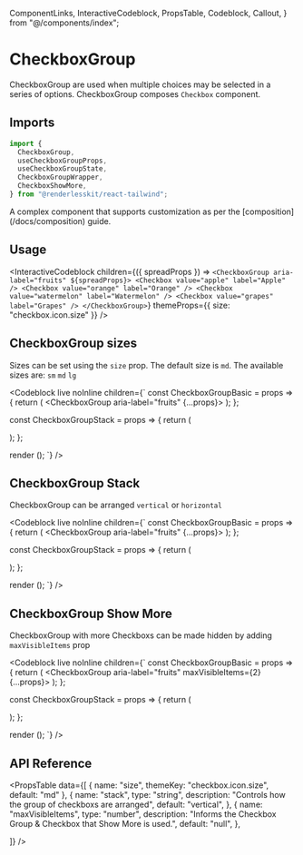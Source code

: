   ComponentLinks,
  InteractiveCodeblock,
  PropsTable,
  Codeblock,
  Callout,
} from "@/components/index";

# CheckboxGroup

CheckboxGroup are used when multiple choices may be selected in a series of
options. CheckboxGroup composes `Checkbox` component.

<ComponentLinks
  github="checkbox-group"
  theme="checkbox"
  story="forms-checkboxgroup"
/>

## Imports

```js
import {
  CheckboxGroup,
  useCheckboxGroupProps,
  useCheckboxGroupState,
  CheckboxGroupWrapper,
  CheckboxShowMore,
} from "@renderlesskit/react-tailwind";
```

<Callout>
  A complex component that supports customization as per the
  [composition](/docs/composition) guide.
</Callout>

## Usage

<InteractiveCodeblock
  children={({ spreadProps }) => `
<CheckboxGroup aria-label="fruits" ${spreadProps}>
  <Checkbox value="apple" label="Apple" />
  <Checkbox value="orange" label="Orange" />
  <Checkbox value="watermelon" label="Watermelon" />
  <Checkbox value="grapes" label="Grapes" />
</CheckboxGroup>
`}
  themeProps={{ size: "checkbox.icon.size" }}
/>

## CheckboxGroup sizes

Sizes can be set using the `size` prop. The default size is `md`. The available
sizes are: `sm` `md` `lg`

<Codeblock
  live
  noInline
  children={`
const CheckboxGroupBasic = props => {
  return (
    <CheckboxGroup aria-label="fruits" {...props}>
      <Checkbox value="apple" label="Apple" />
      <Checkbox value="orange" label="Orange" />
      <Checkbox value="watermelon" label="Watermelon" />
      <Checkbox value="grapes" label="Grapes" />
    </CheckboxGroup>
  );
};

const CheckboxGroupStack = props => { return (

<div className="flex space-x-2">
  <CheckboxGroupBasic size="sm" />
  <CheckboxGroupBasic size="md" />
  <CheckboxGroupBasic size="lg" />
</div>
); };

render (<CheckboxGroupStack/>); `} />

## CheckboxGroup Stack

CheckboxGroup can be arranged `vertical` or `horizontal`

<Codeblock
  live
  noInline
  children={`
const CheckboxGroupBasic = props => {
  return (
    <CheckboxGroup aria-label="fruits" {...props}>
      <Checkbox value="apple" label="Apple" />
      <Checkbox value="orange" label="Orange" />
      <Checkbox value="watermelon" label="Watermelon" />
      <Checkbox value="grapes" label="Grapes" />
    </CheckboxGroup>
  );
};

const CheckboxGroupStack = props => { return (

<div className="flex flex-col space-y-2">
  <CheckboxGroupBasic size="md" stack="vertical" />
  <CheckboxGroupBasic size="md" stack="horizontal" />
</div>
); };

render (<CheckboxGroupStack/>); `} />

## CheckboxGroup Show More

CheckboxGroup with more Checkboxs can be made hidden by adding `maxVisibleItems`
prop

<Codeblock
  live
  noInline
  children={`
const CheckboxGroupBasic = props => {
  return (
    <CheckboxGroup aria-label="fruits" maxVisibleItems={2} {...props}>
      <Checkbox value="apple" label="Apple" />
      <Checkbox value="orange" label="Orange" />
      <Checkbox value="watermelon" label="Watermelon" />
      <Checkbox value="grapes" label="Grapes" />
    </CheckboxGroup>
  );
};

const CheckboxGroupStack = props => { return (

<div className="flex flex-col space-y-2">
  <CheckboxGroupBasic size="md" stack="vertical" className="w-32" />
  <CheckboxGroupBasic size="md" stack="horizontal" />
</div>
); };

render (<CheckboxGroupStack/>); `} />

## API Reference

<PropsTable
  data={[
    { name: "size", themeKey: "checkbox.icon.size", default: "md" },
    {
      name: "stack",
      type: "string",
      description: "Controls how the group of checkboxs are arranged",
      default: "vertical",
    },
    {
      name: "maxVisibleItems",
      type: "number",
      description: "Informs the Checkbox Group & Checkbox that Show More is used.",
      default: "null",
    },

]} />
